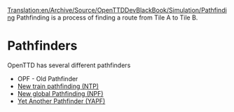[[Translation:en/Archive/Source/OpenTTDDevBlackBook/Simulation/Pathfinding]]
Pathfinding is a process of finding a route from Tile A to Tile B. 
= Pathfinders =

OpenTTD has several different pathfinders 

* OPF - Old Pathfinder
* [[en/Archive/Manual/Settings/New train pathfinding|New train pathfinding (NTP)]]
* [[en/Archive/Manual/Settings/New global pathfinding|New global Pathfinding (NPF)]]
* [[en/Archive/Manual/Yet Another Pathfinder|Yet Another Pathfinder (YAPF)]]


{{en/Stub}}